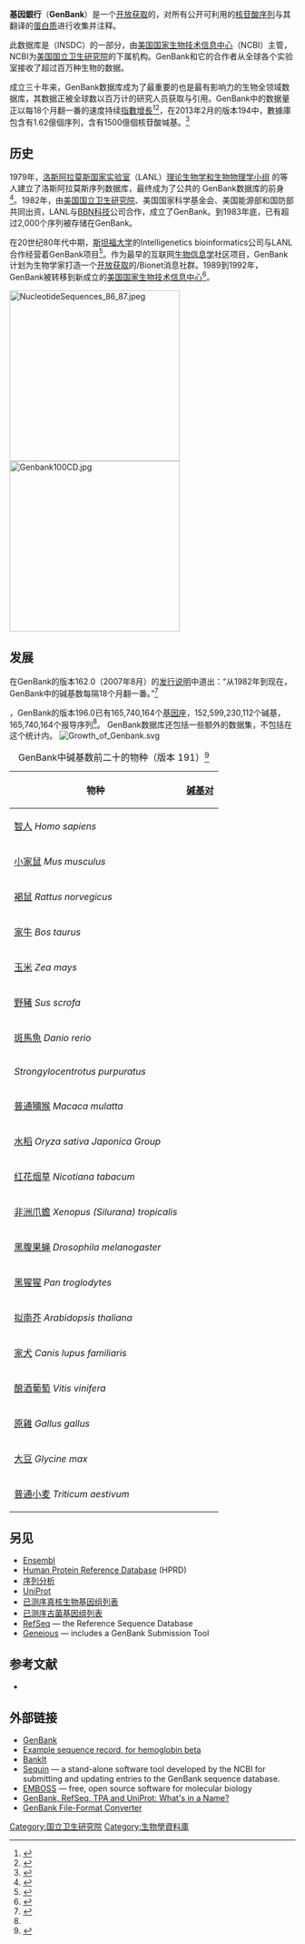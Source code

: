 {{infobox biodatabase
| title       = GenBank
| author      =
| center      = [[美国国家生物技术信息中心|NCBI]]
| organism    = 所有
| released    = 1982年
| description = Nucleotide sequences for more than 300,000 organisms with supporting bibliographic and biological annotation.
| scope       = {{ubl|Nucleotide sequence|Protein sequence}}
| url         = [http://www.ncbi.nlm.nih.gov/ NCBI]
| download    = [ftp://ftp.ncbi.nih.gov/ ncbi ftp]
| webservice  = {{ubl | [http://eutils.ncbi.nlm.nih.gov/ eutils] | [http://eutils.ncbi.nlm.nih.gov/soap/v2.0/eutils.wsdl soap]}}
| license     = Public domain-US Government
| webapp      = [[BLAST|BLAST]]
| standalone  = BLAST
| format      = {{Plainlist|
* [[XML|XML]]
* [[ASN.1|ASN.1]]
* Genbank format
}}
| pmid        = 21071399
}}

'''基因銀行'''（'''GenBank'''）是一个[[开放获取|开放获取]]的{{le|序列数据库|sequence database}}，对所有公开可利用的[[核苷酸序列|核苷酸序列]]与其翻译的[[蛋白质|蛋白质]]进行收集并注释。

此数据库是{{le|国际协作核酸序列数据库|International Nucleotide Sequence Database Collaboration}}（INSDC）的一部分，由[[美国国家生物技术信息中心|美国国家生物技术信息中心]]（NCBI）主管，NCBI为[[美国|美国]][[国立卫生研究院_(美国)|国立卫生研究院]]的下属机构。GenBank和它的合作者从全球各个实验室接收了超过百万种生物的数据。

成立三十年来，GenBank数据库成为了最重要的也是最有影响力的生物全领域数据库，其数据正被全球数以百万计的研究人员获取与引用。GenBank中的数据量正以每18个月翻一番的速度持续[[指數增長|指數增長]]<ref name="pmid18073190">{{cite journal | author=Benson D, ''et al.'' | title=GenBank | journal=Nucleic Acids Research | year=2008 | volume=36 | issue=Database | pages=D25–D30 | doi=10.1093/nar/gkm929 | pmid=18073190 | pmc=2238942 | last2=Karsch-Mizrachi | first2=I. | last3=Lipman | first3=D. J. | last4=Ostell | first4=J. | last5=Wheeler | first5=D. L. }}</ref><ref name="pmid18940867">{{cite journal | author=Benson D, ''et al.'' | title=GenBank | journal=Nucleic Acids Research | year=2009 | volume=37 | issue=Database | pages=D26–D31 | doi=10.1093/nar/gkn723 | pmid=18940867 | pmc=2686462 | last2=Karsch-Mizrachi | first2=I. | last3=Lipman | first3=D. J. | last4=Ostell | first4=J. | last5=Sayers | first5=E. W. }}</ref>，在2013年2月的版本194中，數據庫包含有1.62億個序列，含有1500億個核苷酸堿基。<ref name="ReleaseNotes">{{cite web |title=GenBank release notes |publisher=NCBI |url=ftp://ftp.ncbi.nih.gov/genbank/gbrel.txt |accessdate=2013-12-02 |archive-date=2016-12-22 |archive-url=https://web.archive.org/web/20161222095339/https://ftp.ncbi.nih.gov/genbank/gbrel.txt |dead-url=no }}</ref>

== 历史 ==
1979年，[[洛斯阿拉莫斯国家实验室|洛斯阿拉莫斯国家实验室]]（LANL）[http://www.t10.lanl.gov/ 理论生物学和生物物理学小组] {{Wayback|url=http://www.t10.lanl.gov/ |date=20180704133625 }}的{{tsl|en|Walter Goad}}等人建立了洛斯阿拉莫斯序列数据库，最终成为了公共的 GenBank数据库的前身<ref name="lanl2000">{{cite web |last=Hanson |first=Todd |title=Walter Goad, GenBank founder, dies |work=Newsbulletin: obituary |publisher=Los Alamos National Laboratory |date=2000-11-21 |url=http://www.lanl.gov/orgs/pa/News/112100.html |accessdate=2013-12-02 |archive-date=2008-11-07 |archive-url=https://web.archive.org/web/20081107222611/http://www.lanl.gov/orgs/pa/News/112100.html |dead-url=no }}</ref>。1982年，由[[国立卫生研究院_(美国)|美国国立卫生研究院]]、美国国家科学基金会、美国能源部和国防部共同出资，LANL与[[BBN科技|BBN科技]]公司合作，成立了GenBank。到1983年底，已有超过2,000个序列被存储在GenBank。

在20世纪80年代中期，[[斯坦福大学|斯坦福大学]]的Intelligenetics bioinformatics公司与LANL合作经营着GenBank项目<ref name="lanl1994">{{Cite web |url=http://www.bio.net/bionet/mm/bionews/1994-January/000877.html |title=LANL GenBank History |accessdate=2013-12-02 |archive-date=2016-03-03 |archive-url=https://web.archive.org/web/20160303194610/http://www.bio.net/bionet/mm/bionews/1994-January/000877.html |dead-url=no }}</ref>。作为最早的互联网[[生物信息学|生物信息学]]社区项目，GenBank计划为生物学家打造一个[[开放获取|开放获取]]的{{tsl|en|BIOSCI}}/Bionet消息社群。1989到1992年，GenBank被转移到新成立的[[美国国家生物技术信息中心|美国国家生物技术信息中心]]<ref name="pmid2326192">{{cite journal | author=Benton D | title=Recent changes in the GenBank On-line Service | journal=Nucleic Acids Research | year=1990 | volume=18 | issue=6 | pages= 1517–1520 | doi=10.1093/nar/18.6.1517 | pmid=2326192 | pmc=330520}}</ref>。

[[File:NucleotideSequences_86_87.jpeg|300px]]
[[File:Genbank100CD.jpg|300px]]

==发展==
在GenBank的版本162.0（2007年8月）的[[发行说明|发行说明]]中道出：“从1982年到现在，GenBank中的碱基数每隔18个月翻一番。”<ref>{{cite journal|title=GenBank|pages=D36–42|issn=1362-4962|journal=Nucleic Acids Research|volume=41|issue=Database issue|date=2013-1|doi=10.1093/nar/gks1195|url=https://www.ncbi.nlm.nih.gov/pubmed/23193287|accessdate=2019-02-12|author=Dennis A. Benson, Mark Cavanaugh, Karen Clark, Ilene Karsch-Mizrachi, David J. Lipman, James Ostell, Eric W. Sayers|pmid=23193287|pmc=PMC3531190|archive-date=2020-05-14|archive-url=https://web.archive.org/web/20200514004720/https://www.ncbi.nlm.nih.gov/pubmed/23193287|dead-url=no}}</ref>

{{As of|2013|07|08}}，GenBank的版本196.0已有165,740,164个[[基因座|基因座]]，152,599,230,112个碱基，165,740,164个报导序列<ref name="ReleaseNotes"/>。
GenBank数据库还包括一些额外的数据集，不包括在这个统计内。
[[Image:Growth_of_Genbank.svg|thumb]]

{| class="wikitable"
|+GenBank中碱基数前二十的物种（版本 191）<ref name="pmid21071399">{{cite journal |author=Benson DA, Karsch-Mizrachi I, Lipman DJ, Ostell J, Sayers EW |title=GenBank |journal=Nucleic Acids Res. |volume=39 |issue=Database issue |pages=D32–37 |doi=10.1093/nar/gkq1079 |pmid=21071399 |pmc=3013681|date=January 2011}}</ref>
! 物种
! [[碱基对|碱基对]]
|- 
|[[智人|智人]] ''Homo sapiens''
|align="right"| {{nts|16,310,774,187}}
|- 
|[[小家鼠|小家鼠]] ''Mus musculus''
|align="right"| {{nts|9,974,977,889}}
|- 
|[[褐鼠|褐鼠]] ''Rattus norvegicus''
|align="right"| {{nts|6,521,253,272}}
|- 
|[[家牛|家牛]] ''Bos taurus''
|align="right"| {{nts|5,386,258,455}}
|- 
|[[玉米|玉米]] ''Zea mays''
|align="right"| {{nts|5,062,731,057}}
|- 
|[[野豬|野豬]] ''Sus scrofa''
|align="right"| {{nts|4,887,861,860}}
|- 
|[[斑馬魚|斑馬魚]] ''Danio rerio''
|align="right"| {{nts|3,120,857,462}}
|- 
|{{le|紫色球海胆|Strongylocentrotus purpuratus}} ''Strongylocentrotus purpuratus''
|align="right"| {{nts|1,435,236,534}}
|- 
|[[普通獼猴|普通獼猴]] ''Macaca mulatta''
|align="right"| {{nts|1,256,203,101}}
|- 
|[[水稻|水稻]] ''Oryza sativa Japonica Group''
|align="right"| {{nts|1,255,686,573}}
|- 
|[[红花烟草|红花烟草]] ''Nicotiana tabacum''
|align="right"| {{nts|1,197,357,811}}
|- 
|[[非洲爪蟾|非洲爪蟾]] ''Xenopus (Silurana) tropicalis''
|align="right"| {{nts|1,249,938,611}}
|- 
|[[黑腹果蝇|黑腹果蝇]] ''Drosophila melanogaster''
|align="right"| {{nts|1,119,965,220}}
|- 
|[[黑猩猩|黑猩猩]] ''Pan troglodytes''
|align="right"| {{nts|1,008,323,292}}
|- 
|[[拟南芥|拟南芥]] ''Arabidopsis thaliana''
|align="right"| {{nts|1,144,226,616}}
|- 
|[[家犬|家犬]] ''Canis lupus familiaris''
|align="right"| {{nts|951,238,343}}
|- 
|[[酿酒葡萄|酿酒葡萄]] ''Vitis vinifera''
|align="right"| {{nts|999,010,073}}
|- 
|[[原雞|原雞]] ''Gallus gallus''
|align="right"| {{nts|899,631,338}}
|- 
|[[大豆|大豆]] ''Glycine max''
|align="right"| {{nts|906,638,854}}
|- 
|[[普通小麦|普通小麦]] ''Triticum aestivum''
|align="right"| {{nts|898,689,329}}
|}

==另见==

* [[Ensembl|Ensembl]]
* [[Human_Protein_Reference_Database|Human Protein Reference Database]] (HPRD)
* [[序列分析|序列分析]]
* [[UniProt|UniProt]]
* [[已测序真核生物基因组列表|已测序真核生物基因组列表]]
* [[已测序古菌基因组列表|已测序古菌基因组列表]]
* [[RefSeq|RefSeq]] — the Reference Sequence Database
* [[Geneious|Geneious]] — includes a GenBank Submission Tool

== 参考文献 ==
{{reflist|30em}}

*{{NCBI-handbook}}

==外部链接==
*[http://www.ncbi.nlm.nih.gov/sites/entrez?db=nucleotide GenBank] {{Wayback|url=http://www.ncbi.nlm.nih.gov/sites/entrez?db=nucleotide |date=20110511200056 }}
*[http://www.ncbi.nlm.nih.gov/entrez/viewer.fcgi?db=nucleotide&val=28302128 Example sequence record, for hemoglobin beta]
*[http://www.ncbi.nlm.nih.gov/BankIt/ BankIt] {{Wayback|url=http://www.ncbi.nlm.nih.gov/BankIt/ |date=20100410181119 }}
*[http://www.ncbi.nlm.nih.gov/Sequin/index.html Sequin] {{Wayback|url=http://www.ncbi.nlm.nih.gov/Sequin/index.html |date=20201022125526 }} — a stand-alone software tool developed by the NCBI for submitting and updating entries to the GenBank sequence database.
*[http://emboss.sourceforge.net EMBOSS] {{Wayback|url=http://emboss.sourceforge.net/ |date=20210126183158 }} — free, open source software for molecular biology
*[http://www.ncbi.nlm.nih.gov/books/bv.fcgi?rid=handbook.section.GenBank_ASM GenBank, RefSeq, TPA and UniProt: What's in a Name?]{{Wayback|url=http://www.ncbi.nlm.nih.gov/books/bv.fcgi?rid=handbook.section.GenBank_ASM |date=20071012021025 }}
*[http://www.bioinformaticsbox.com/tools/sequence_format_converter.php GenBank File-Format Converter] {{Wayback|url=http://www.bioinformaticsbox.com/tools/sequence_format_converter.php |date=20191231044032 }}

{{Bioinformatics}}
{{normdaten}}

[[Category:国立卫生研究院|Category:国立卫生研究院]]
[[Category:生物學資料庫|Category:生物學資料庫]]